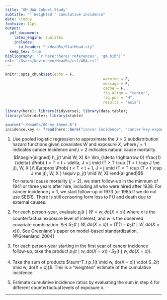 ```yaml
---
title: "GM-UAW Cohort Study"
subtitle: "``Weighted'' cumulative incidence"
date: \today
fontsize: 11pt
output:
  pdf_document:
    latex_engine: lualatex
    includes:
      in_header: "~/HeadRs/StatHead.sty"
  keep_tex: true
bibliography: "`r here::here('references', 'gm.bib')`"
csl: "/Users/kevinchen/HeadRs/csl/AMA.csl"
---
```


```r
knitr::opts_chunk$set(echo = F,
											warning = F,
											message = F,
											cache = F,
											fig.align = "center",
											fig.pos = "H",
											results = "asis")

library(here); library(tidyverse); library(data.table);
library(lubridate); library(xtable)

source("~/HeadRs/00-my-theme.R")
incidence.key <- fread(here::here("cancer incidence", "cancer-key-expanded.tsv"))

```

1. Use pooled logistic regression to approximate the $J = 2$ subdistribution hazard functions given covariates $W$ and exposure $X$, where $j = 1$ indicates cancer incidence and $j = 2$ indicates natural cause mortality.
$$\begin{aligned}
h_j(t \mid W, X) &= \lim_{\delta \rightarrow 0} \frac{1}{\delta} \Prob{ t < T < t + \delta, J = j \mid (T > T \cup (T < t \cap J \ne j)), W, X }\\
&\approx \Prob{ t < T < t + 1, J = j \mid (T > T \cup (T < t \cap J \ne j)), W, X } \equiv p_j(t \mid W, X)
\end{aligned}$$
For natural cause mortality ($j = 2$), we start follow-up in the minmum of 1941 or three years after hire, including all who were hired after 1938. For cancer incidence $j = 1$, we start follow-up in 1973 (or 1985 if we do not use SEER). There is still censoring form loss to FU and death due to external causes.

2. For each person-year, evaluate $p_j(t \mid W = w, do(X = x))$ where $x$ is the counterfactual exposure level of interest, and $w$ is the observed covariate combination. Set $S_2(t \mid W, do(X = x)) = \prod^t(1 - p_2(t \mid W, do(X = x)))$. See Greenland's paper on model-based standardization.[@Greenland_2004]

3. For each person-year starting in the first year of cancer incidence follow-up, take the product $p_1(t \mid w, do(X = x)) \cdot S_2(t \mid w, do(X = x))$.

4. Take the sum of products $\sum^T_t p_1(t \mid w, do(X = x)) \cdot S_2(t \mid w, do(X = x))$. This is a "weighted" estimate of the cumulative incidence.

5. Estimate cumulative incidence ratios by evaluating the sum in step 4 for different counterfactual levels of exposure $x$.

___